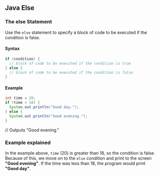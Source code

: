 ## Java Else

### The else Statement

Use the `else` statement to specify a block of code to be executed if the condition is false.

#### Syntax

```java
if (condition) {
  // block of code to be executed if the condition is true
} else {
  // block of code to be executed if the condition is false
}
```

#### Example

```java
int time = 20;
if (time < 18) {
  System.out.println("Good day.");
} else {
  System.out.println("Good evening.");
}
```

// Outputs "Good evening."

### Example explained

In the example above, `time` (20) is greater than 18, so the condition is false. Because of this, we move on to the `else` condition and print to the screen **"Good evening"**. If the time was less than 18, the program would print **"Good day"**.